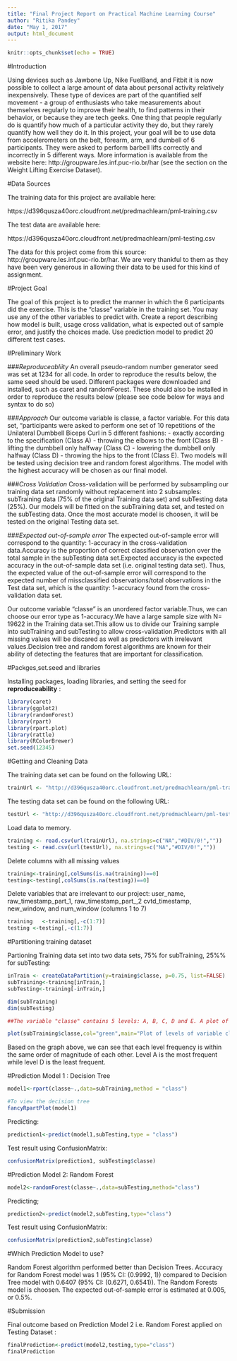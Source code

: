 ---
title: "Final Project Report on Practical Machine Learning Course"
author: "Ritika Pandey"
date: "May 1, 2017"
output: html_document
---

```{r setup, include=FALSE}
knitr::opts_chunk$set(echo = TRUE)
```

#Introduction 

Using devices such as Jawbone Up, Nike FuelBand, and Fitbit it is now possible to collect a large amount of data about personal activity relatively inexpensively. These type of devices are part of the quantified self movement - a group of enthusiasts who take measurements about themselves regularly to improve their health, to find patterns in their behavior, or because they are tech geeks. One thing that people regularly do is quantify how much of a particular activity they do, but they rarely quantify how well they do it. In this project, your goal will be to use data from accelerometers on the belt, forearm, arm, and dumbell of 6 participants. They were asked to perform barbell lifts correctly and incorrectly in 5 different ways. More information is available from the website here: http://groupware.les.inf.puc-rio.br/har (see the section on the Weight Lifting Exercise Dataset).

#Data Sources

The training data for this project are available here:

https://d396qusza40orc.cloudfront.net/predmachlearn/pml-training.csv

The test data are available here:

https://d396qusza40orc.cloudfront.net/predmachlearn/pml-testing.csv

The data for this project come from this source: http://groupware.les.inf.puc-rio.br/har. We are very thankful to them as they have been very generous in allowing their data to be used for this kind of assignment.

#Project Goal

The goal of this project is to predict the manner in which the 6 participants did the exercise. This is the "classe" variable in the training set. You may use any of the other variables to predict with. Create a report describing how model is built, usage cross validation, what is expected out of sample error, and justify the choices made. Use prediction model to predict 20 different test cases.

#Preliminary Work

###_Reproduceabliity_
An overall pseudo-random number generator seed was set at 1234 for all code. In order to reproduce the results below, the same seed should be used. Different packages were downloaded and installed, such as caret and randomForest. These should also be installed in order to reproduce the results below (please see code below for ways and syntax to do so)

###_Approach_
Our outcome variable is classe, a factor variable. For this data set, "participants were asked to perform one set of 10 repetitions of the Unilateral Dumbbell Biceps Curl in 5 different fashions: - exactly according to the specification (Class A) - throwing the elbows to the front (Class B) - lifting the dumbbell only halfway (Class C) - lowering the dumbbell only halfway (Class D) - throwing the hips to the front (Class E).
Two models will be tested using decision tree and random forest algorithms. The model with the highest accuracy will be chosen as our final model.

###_Cross Validation_
Cross-validation will be performed by subsampling our training data set randomly without replacement into 2 subsamples: subTraining data (75% of the original Training data set) and subTesting data (25%). Our models will be fitted on the subTraining data set, and tested on the subTesting data. Once the most accurate model is choosen, it will be tested on the original Testing data set.

###_Expected out-of-sample error_
The expected out-of-sample error will correspond to the quantity: 1-accuracy in the cross-validation data.Accuracy is the proportion of correct classified observation over the total sample in the subTesting data set.Expected accuracy is the expected accuracy in the out-of-sample data set (i.e. original testing data set). Thus, the expected value of the out-of-sample error will correspond to the expected number of missclassified observations/total observations in the Test data set, which is the quantity: 1-accuracy found from the cross-validation data set.

Our outcome variable "classe" is an unordered factor variable.Thus, we can choose our error type as 1-accuracy.We have a large sample size with N= 19622 in the Training data set.This allow us to divide our Training sample into subTraining and subTesting to allow cross-validation.Predictors with all missing values will be discared as well as predictors with irrelevant values.Decision tree and random forest algorithms are known for their ability of detecting the features that are important for classification.

#Packges,set.seed and libraries 

Installing packages, loading libraries, and setting the seed for **reproduceability** : 

```{r}
library(caret)
library(ggplot2)
library(randomForest)
library(rpart)
library(rpart.plot)
library(rattle)
library(RColorBrewer)
set.seed(12345)
```

#Getting and Cleaning Data

The training data set can be found on the following URL:

```{r}
trainUrl <- "http://d396qusza40orc.cloudfront.net/predmachlearn/pml-training.csv"
```
The testing data set can be found on the following URL:
```{r}
testUrl <- "http://d396qusza40orc.cloudfront.net/predmachlearn/pml-testing.csv"
```
Load data to memory.

```{r}
training <- read.csv(url(trainUrl), na.strings=c("NA","#DIV/0!",""))
testing <- read.csv(url(testUrl), na.strings=c("NA","#DIV/0!",""))
```
Delete columns with all missing values
```{r}
training<-training[,colSums(is.na(training))==0]
testing<-testing[,colSums(is.na(testing))==0]
```
Delete variables that are irrelevant to our project: user_name, raw_timestamp_part_1, raw_timestamp_part_,2 cvtd_timestamp, new_window, and  num_window (columns 1 to 7)

```{r}
training   <-training[,-c(1:7)]
testing <-testing[,-c(1:7)]
```
#Partitioning training dataset

Partioning Training data set into two data sets, 75% for subTraining, 25%% for subTesting:
```{r}
inTrain <- createDataPartition(y=training$classe, p=0.75, list=FALSE)
subTraining<-training[inTrain,]
subTesting<-training[-inTrain,]
```

```{r}
dim(subTraining)
dim(subTesting)

##The variable "classe" contains 5 levels: A, B, C, D and E. A plot of the outcome variable will allow us to see the frequency of each levels in the subTraining data set and # compare one another.

plot(subTraining$classe,col="green",main="Plot of levels of variable classe",xlab="classe",ylab="frequency")
```
Based on the graph above, we can see that each level frequency is within the same order of magnitude of each other. Level A is the most frequent while level D is the least frequent.

#Prediction Model 1 : Decision Tree

```{r}
model1<-rpart(classe~.,data=subTraining,method = "class")

#To view the decision tree
fancyRpartPlot(model1)
```

Predicting: 

```{r}
prediction1<-predict(model1,subTesting,type = "class")
```
Test result using ConfusionMatrix:
```{r}
confusionMatrix(prediction1, subTesting$classe)
```
#Prediction Model 2: Random Forest 

```{r}
model2<-randomForest(classe~.,data=subTesting,method="class")
```

Predicting;

```{r}
prediction2<-predict(model2,subTesting,type="class")
```
Test result using ConfusionMatrix:
```{r}
confusionMatrix(prediction2,subTesting$classe)
```

#Which Prediction Model to use?

Random Forest algorithm performed better than Decision Trees. Accuracy for Random Forest model was 1 (95% CI: (0.9992, 1)) compared to Decision Tree model with  0.6407 (95% CI: (0.6271, 0.6541)). The Random Forests model is choosen. The expected out-of-sample error is estimated at 0.005, or 0.5%.

#Submission 

Final outcome based on Prediction Model 2 i.e. Random Forest applied on Testing Dataset : 

```{r}
finalPrediction<-predict(model2,testing,type="class")
finalPrediction
```


